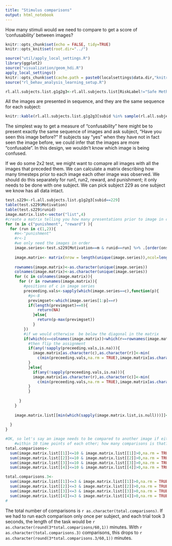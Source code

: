 ```yaml
---
title: "Stimulus comparisons"
output: html_notebook
---
```

How many stimuli would we need to compare to get a score of 'confusability' between images?



```r
knitr::opts_chunk$set(echo = FALSE, tidy=TRUE)
knitr::opts_knit$set(root.dir="../")

```

```r
source("util/apply_local_settings.R")
library(ggplot2)
source("visualization/geom_hdi.R")
apply_local_settings()
knitr::opts_chunk$set(cache.path = paste0(localsettings$data.dir,"knitrcache"))
source("rl_behav_analysis_learning_setup.R")

rl.all.subjects.list.g1g2g3<-rl.all.subjects.list[RiskLabel!="Safe Meth"]
```


All the images are presented in sequence, and they are the same sequence for each subject:


```r

knitr::kable(rl.all.subjects.list.g1g2g3[subid %in% sample(rl.all.subjects.list.g1g2g3$subid,3,replace=FALSE),image,by=.(Motivation,runid,subid)] %>%  .[, lapply(.SD, function(x) toString(unique(x))), by = .(Motivation,runid,subid)] %>% spread(subid,image,sep=" "))
```


The simplest way to get a measure of "confusability" here might be to present exactly the same sequence of images and ask subject, "Have you seen this image before?" If subjects say "yes" when they have not in fact seen the image before, we could infer that the images are more "confusable". In this design, we wouldn't know which image is being confused.

If we do some 2x2 test, we might want to comapre all images with all the images that preceded them. We can calculate a matrix describing how many timesteps prior to each image each other image was observed. We should do this separately for run1, run2, reward, and punishment; it only needs to be done with one subject. We can pick subject 229 as one subject we know has all data intact.



```r
test.s229<-rl.all.subjects.list.g1g2g3[subid==229]
table(test.s229$Motivation)
table(test.s229$runid)
image.matrix.list<-vector("list",4)
#create a matrix telling you how many presentations prior to image in column c was each image in row r presented.
for (m in c("punishment", "reward") ){
  for (run in c(1,2)){
    #m<-"punishment"
    #r<-1
    #we only need the images in order
    image.series<-test.s229[Motivation==m & runid==run] %>% .[order(onset_time_actual),image]
    
    image.matrix<- matrix(nrow = length(unique(image.series)),ncol=length(unique(image.series)))
    
    rownames(image.matrix)<-as.character(unique(image.series))
    colnames(image.matrix)<-as.character(unique(image.series))
    for (c in colnames(image.matrix)){
      for (r in rownames(image.matrix)){
        #positions of c in image series
        preceeding.vals<-sapply(which(image.series==c),function(p){
          #p<-8
          previmgset<-which(image.series[1:p]==r)
          if(length(previmgset)==0){
              return(NA)
            }else{
              return(p-max(previmgset))
            }
        })
        #if we would otherwise  be below the diagonal in the matrix
        if(which(c==colnames(image.matrix))<which(r==rownames(image.matrix))){
          #then flip the assignment
          if(any(!sapply(preceeding.vals,is.na))){
            image.matrix[as.character(c),as.character(r)]<-min(
              c(min(preceeding.vals,na.rm = TRUE),image.matrix[as.character(c),as.character(r)]),na.rm=TRUE)
          }
          }else{
            if(any(!sapply(preceeding.vals,is.na))){
            image.matrix[as.character(r),as.character(c)]<-min(
              c(min(preceeding.vals,na.rm = TRUE),image.matrix[as.character(c),as.character(r)]),na.rm=TRUE)
          }
          }
        
      }
    }
    
    image.matrix.list[[min(which(sapply(image.matrix.list,is.null)))]]<-image.matrix
    
  }
}

#OK, so let's say an image needs to be compared to another image if either of them have appeared 
    #within 10 time points of each other; how many comparisons is that?
total.comparisons<-
  sum(image.matrix.list[[1]]<=10 & image.matrix.list[[1]]>0,na.rm = TRUE)+
  sum(image.matrix.list[[2]]<=10 & image.matrix.list[[2]]>0,na.rm = TRUE)+
  sum(image.matrix.list[[3]]<=10 & image.matrix.list[[3]]>0,na.rm = TRUE)+
  sum(image.matrix.list[[4]]<=10 & image.matrix.list[[4]]>0,na.rm = TRUE)

total.comparisons.3<-
  sum(image.matrix.list[[1]]<=3 & image.matrix.list[[1]]>0,na.rm = TRUE)+
  sum(image.matrix.list[[2]]<=3 & image.matrix.list[[2]]>0,na.rm = TRUE)+
  sum(image.matrix.list[[3]]<=3 & image.matrix.list[[3]]>0,na.rm = TRUE)+
  sum(image.matrix.list[[4]]<=3 & image.matrix.list[[4]]>0,na.rm = TRUE)
#
```
The total number of comparisons is `r as.character(total.comparisons)`. If we had to run each comparison only once per subject, and each trial took 3 seconds, the length of the task would be `r as.character(round(3*total.comparisons/60,1)) ` minutes. With `r as.character(total.comparisons.3)` comparisons, this drops to `r as.character(round(3*total.comparisons.3/60,1)) ` minutes.

